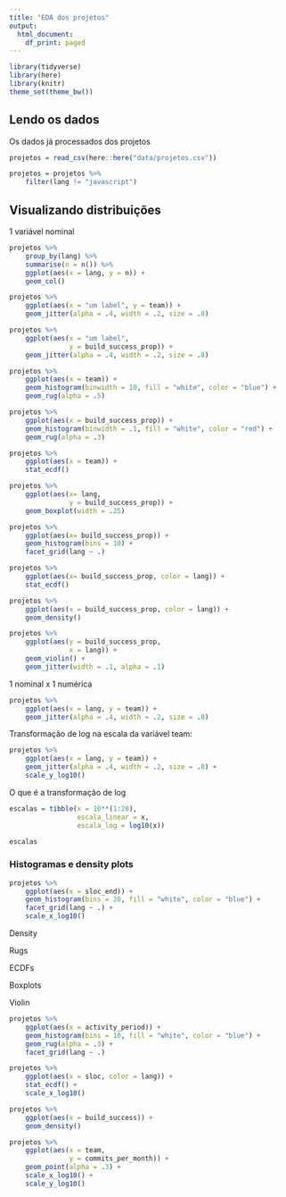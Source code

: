 ```yaml
---
title: "EDA dos projetos"
output:
  html_document:
    df_print: paged
---
```


```r
library(tidyverse)
library(here)
library(knitr)
theme_set(theme_bw())
```

## Lendo os dados

Os dados já processados dos projetos

```r
projetos = read_csv(here::here("data/projetos.csv"))
```


```r
projetos = projetos %>% 
    filter(lang != "javascript")
```

## Visualizando distribuições

1 variável nominal

```r
projetos %>% 
    group_by(lang) %>% 
    summarise(n = n()) %>% 
    ggplot(aes(x = lang, y = n)) + 
    geom_col()
```

```r
projetos %>% 
    ggplot(aes(x = "um label", y = team)) + 
    geom_jitter(alpha = .4, width = .2, size = .8) 
```

```r
projetos %>% 
    ggplot(aes(x = "um label", 
               y = build_success_prop)) + 
    geom_jitter(alpha = .4, width = .2, size = .8) 
```


```r
projetos %>% 
    ggplot(aes(x = team)) + 
    geom_histogram(binwidth = 10, fill = "white", color = "blue") + 
    geom_rug(alpha = .5)

projetos %>% 
    ggplot(aes(x = build_success_prop)) + 
    geom_histogram(binwidth = .1, fill = "white", color = "red") + 
    geom_rug(alpha = .3)
```

```r
projetos %>% 
    ggplot(aes(x = team)) + 
    stat_ecdf()
```

```r
projetos %>% 
    ggplot(aes(x= lang, 
               y = build_success_prop)) + 
    geom_boxplot(width = .25)

projetos %>% 
    ggplot(aes(x= build_success_prop)) + 
    geom_histogram(bins = 10) + 
    facet_grid(lang ~ .)

projetos %>% 
    ggplot(aes(x= build_success_prop, color = lang)) + 
    stat_ecdf() 

```

```r
projetos %>% 
    ggplot(aes(x = build_success_prop, color = lang)) + 
    geom_density()
```

```r
projetos %>% 
    ggplot(aes(y = build_success_prop, 
               x = lang)) + 
    geom_violin() + 
    geom_jitter(width = .1, alpha = .1)
```


1 nominal x 1 numérica

```r
projetos %>% 
    ggplot(aes(x = lang, y = team)) + 
    geom_jitter(alpha = .4, width = .2, size = .8) 
```

Transformação de log na escala da variável team:

```r
projetos %>% 
    ggplot(aes(x = lang, y = team)) + 
    geom_jitter(alpha = .4, width = .2, size = .8) + 
    scale_y_log10()
```

O que é a transformação de log

```r
escalas = tibble(x = 10**(1:20), 
                 escala_linear = x, 
                 escala_log = log10(x))

escalas
```


### Histogramas e density plots

```r
projetos %>% 
    ggplot(aes(x = sloc_end)) + 
    geom_histogram(bins = 20, fill = "white", color = "blue") + 
    facet_grid(lang ~ .) +
    scale_x_log10()
```

Density

Rugs

ECDFs

Boxplots

Violin


```r
projetos %>% 
    ggplot(aes(x = activity_period)) + 
    geom_histogram(bins = 10, fill = "white", color = "blue") + 
    geom_rug(alpha = .3) + 
    facet_grid(lang ~ .) 
```



```r
projetos %>% 
    ggplot(aes(x = sloc, color = lang)) + 
    stat_ecdf() + 
    scale_x_log10()
```

```r
projetos %>% 
    ggplot(aes(x = build_success)) + 
    geom_density()
```

```r
projetos %>% 
    ggplot(aes(x = team, 
               y = commits_per_month)) + 
    geom_point(alpha = .3) + 
    scale_x_log10() + 
    scale_y_log10()
```

